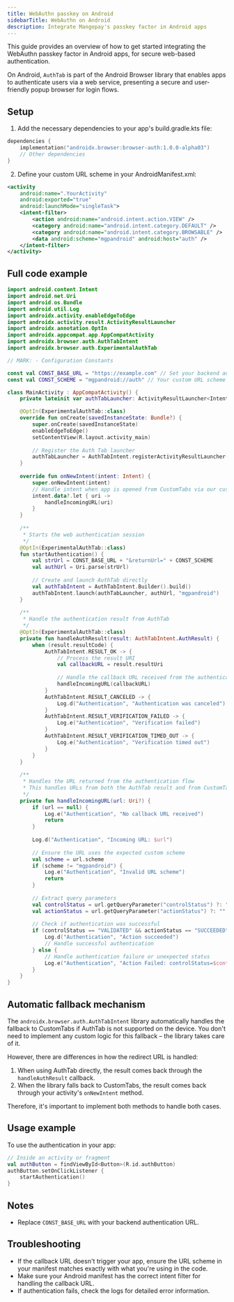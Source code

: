 ```yaml
---
title: WebAuthn passkey on Android
sidebarTitle: WebAuthn on Android
description: Integrate Mangopay's passkey factor in Android apps
---
```


This guide provides an overview of how to get started integrating the WebAuthn passkey factor in Android apps, for secure web-based authentication.

On Android, `AuthTab` is part of the Android Browser library that enables apps to authenticate users via a web service, presenting a secure and user-friendly popup browser for login flows.

## Setup

1. Add the necessary dependencies to your app's build.gradle.kts file:

```kotlin
dependencies {
    implementation("androidx.browser:browser-auth:1.0.0-alpha03")
    // Other dependencies
}
```

2. Define your custom URL scheme in your AndroidManifest.xml:

```xml
<activity
    android:name=".YourActivity"
    android:exported="true"
    android:launchMode="singleTask">
    <intent-filter>
        <action android:name="android.intent.action.VIEW" />
        <category android:name="android.intent.category.DEFAULT" />
        <category android:name="android.intent.category.BROWSABLE" />
        <data android:scheme="mgpandroid" android:host="auth" />
    </intent-filter>
</activity>
```

## Full code example

```kotlin
import android.content.Intent
import android.net.Uri
import android.os.Bundle
import android.util.Log
import androidx.activity.enableEdgeToEdge
import androidx.activity.result.ActivityResultLauncher
import androidx.annotation.OptIn
import androidx.appcompat.app.AppCompatActivity
import androidx.browser.auth.AuthTabIntent
import androidx.browser.auth.ExperimentalAuthTab

// MARK: - Configuration Constants

const val CONST_BASE_URL = "https://example.com" // Set your backend authentication URL here
const val CONST_SCHEME = "mgpandroid://auth" // Your custom URL scheme

class MainActivity : AppCompatActivity() {
    private lateinit var authTabLauncher: ActivityResultLauncher<Intent>

    @OptIn(ExperimentalAuthTab::class)
    override fun onCreate(savedInstanceState: Bundle?) {
        super.onCreate(savedInstanceState)
        enableEdgeToEdge()
        setContentView(R.layout.activity_main)
        
        // Register the Auth Tab launcher
        authTabLauncher = AuthTabIntent.registerActivityResultLauncher(this, this::handleAuthResult)
    }
    
    override fun onNewIntent(intent: Intent) {
        super.onNewIntent(intent)
        // Handle intent when app is opened from CustomTabs via our custom scheme
        intent.data?.let { uri ->
            handleIncomingURL(uri)
        }
    }
    
    /**
     * Starts the web authentication session
     */
    @OptIn(ExperimentalAuthTab::class)
    fun startAuthentication() {
        val strUrl = CONST_BASE_URL + "&returnUrl=" + CONST_SCHEME
        val authUrl = Uri.parse(strUrl)
        
        // Create and launch AuthTab directly
        val authTabIntent = AuthTabIntent.Builder().build()
        authTabIntent.launch(authTabLauncher, authUrl, "mgpandroid")
    }
    
    /**
     * Handle the authentication result from AuthTab
     */
    @OptIn(ExperimentalAuthTab::class)
    private fun handleAuthResult(result: AuthTabIntent.AuthResult) {
        when (result.resultCode) {
            AuthTabIntent.RESULT_OK -> {
                // Process the result URI
                val callbackURL = result.resultUri
                
                // Handle the callback URL received from the authentication flow
                handleIncomingURL(callbackURL)
            }
            AuthTabIntent.RESULT_CANCELED -> {
                Log.d("Authentication", "Authentication was canceled")
            }
            AuthTabIntent.RESULT_VERIFICATION_FAILED -> {
                Log.e("Authentication", "Verification failed")
            }
            AuthTabIntent.RESULT_VERIFICATION_TIMED_OUT -> {
                Log.e("Authentication", "Verification timed out")
            }
        }
    }
    
    /**
     * Handles the URL returned from the authentication flow
     * This handles URLs from both the AuthTab result and from CustomTabs fallback
     */
    private fun handleIncomingURL(url: Uri?) {
        if (url == null) {
            Log.e("Authentication", "No callback URL received")
            return
        }
        
        Log.d("Authentication", "Incoming URL: $url")
        
        // Ensure the URL uses the expected custom scheme
        val scheme = url.scheme
        if (scheme != "mgpandroid") {
            Log.e("Authentication", "Invalid URL scheme")
            return
        }
        
        // Extract query parameters
        val controlStatus = url.getQueryParameter("controlStatus") ?: ""
        val actionStatus = url.getQueryParameter("actionStatus") ?: ""
        
        // Check if authentication was successful
        if (controlStatus == "VALIDATED" && actionStatus == "SUCCEEDED") {
            Log.d("Authentication", "Action succeeded")
            // Handle successful authentication
        } else {
            // Handle authentication failure or unexpected status
            Log.e("Authentication", "Action Failed: controlStatus=$controlStatus, actionStatus=$actionStatus")
        }
    }
}
```

## Automatic fallback mechanism

The `androidx.browser.auth.AuthTabIntent` library automatically handles the fallback to CustomTabs if AuthTab is not supported on the device. You don't need to implement any custom logic for this fallback – the library takes care of it.

However, there are differences in how the redirect URL is handled:

1. When using AuthTab directly, the result comes back through the `handleAuthResult` callback.
2. When the library falls back to CustomTabs, the result comes back through your activity's `onNewIntent` method.

Therefore, it's important to implement both methods to handle both cases.

## Usage example

To use the authentication in your app:

```kotlin
// Inside an activity or fragment
val authButton = findViewById<Button>(R.id.authButton)
authButton.setOnClickListener {
    startAuthentication()
}
```

## Notes
- Replace `CONST_BASE_URL` with your backend authentication URL.


## Troubleshooting

- If the callback URL doesn't trigger your app, ensure the URL scheme in your manifest matches exactly with what you're using in the code.
- Make sure your Android manifest has the correct intent filter for handling the callback URL.
- If authentication fails, check the logs for detailed error information.